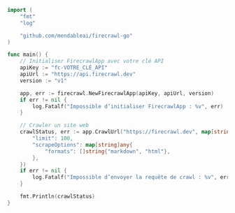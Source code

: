 ```go Go
import (
	"fmt"
	"log"

	"github.com/mendableai/firecrawl-go"
)

func main() {
	// Initialiser FirecrawlApp avec votre clé API
	apiKey := "fc-VOTRE_CLÉ_API"
	apiUrl := "https://api.firecrawl.dev"
	version := "v1"

	app, err := firecrawl.NewFirecrawlApp(apiKey, apiUrl, version)
	if err != nil {
		log.Fatalf("Impossible d’initialiser FirecrawlApp : %v", err)
	}

	// Crawler un site web
	crawlStatus, err := app.CrawlUrl("https://firecrawl.dev", map[string]any{
		"limit": 100,
		"scrapeOptions": map[string]any{
			"formats": []string{"markdown", "html"},
		},
	})
	if err != nil {
		log.Fatalf("Impossible d’envoyer la requête de crawl : %v", err)
	}

	fmt.Println(crawlStatus) 
}
```
